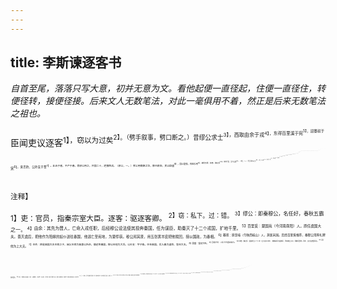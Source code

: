 ```yaml
---
---
---
```

title: 李斯谏逐客书
---



*自首至尾，落落只写大意，初并无意为文。看他起便一直径起，住便一直径住，转便径转，接便径接。后来文人无数笔法，对此一毫俱用不着，然正是后来无数笔法之祖也。*

臣闻吏议逐客<sup>1】，窃以为过矣<sup>2】。（劈手叙事，劈口断之。）昔缪公求士<sup>3】，西取由余于戎<sup>4】，东得百里溪于宛<sup>5】，迎蹇叔于宋<sup>6】，来丕豹、公孙支于晋<sup>7】。此五子者，不产于秦，而缪公用之，并国二十，遂霸西戎。（缪公，一。）孝公用商鞅之法，移风易俗，民以殷盛<sup>8】，国以富强，百姓乐用<sup>9】，诸侯亲服，获楚、魏之师<sup>10】，举地千里，至今治强<sup>11】。（孝公，二。）惠王用张仪之计<sup>12】，拔三川之地<sup>13】3，西并巴、蜀<sup>14】，北收上郡<sup>15】，南取汉中<sup>16】，包九夷<sup>17】，制鄢、郢<sup>18】，东举成皋之险<sup>19】，割膏腴之壤，遂散六国之从<sup>20】，使之西面事秦，功施到今<sup>20】。（惠王，三。）昭王得范雎<sup>2】，废穰侯，逐华阳<sup>2】，强公室，杜私门<sup>20】，蚕食诸侯，使秦成帝业。（昭王，四。劈手下断后，接此四段，略不裁剪，落落只写大意。）此四君者，皆以客之功。由此观之，客何负于秦哉！（莽莽大笔，落落大意，忽然结，忽然转，全不以文为意。）向使四君却客而不内，疏士而不用，是使国无富利之实而秦无强大之名也。（所谓忽然结，忽然转，不以文为意也。）
今陛下致昆山之玉，有随、和之宝<sup>20】，垂明月之珠＠，服太阿之剑2，乘纤离之马<sup>2】，建翠凤之旗<sup>20】，树灵鼍之鼓<sup>3】。此数宝者，秦不生一焉，而陛下说之，何也？（莽莽大笔，忽说别事，看他下去，如连如断，凡提两“必秦而后可”，却又不整，又不数，总是先秦笔墨如此。）必秦国之所生然后可，则是夜光之壁不饰朝廷，犀象之器不为玩好<sup>2】，郑、卫之女不充后宫<sup>3】，而骏马驶提<sup>14】，不实外厩<sup>3】，江南金锡不为用，西蜀丹青不为采。所以饰后宫充下陈娱心意悦耳目者<sup>3】，必出于秦然后可，则
是宛珠之簪<sup>3】，傅玑之珥<sup>3】，阿缟之衣<sup>20】，锦绣之饰不进于前，而随俗雅化<sup>11】，佳冶窕窈赵女不立于侧也。（如此文字，不知其为顺、为倒、为连、为断、为正，为喻、为整、为散，总是先秦笔墨如此。）夫击瓮叩缶<sup>13】，弹筝搏髀<sup>14】，而歌呼呜呜快耳目者，真秦之声也；郑、卫、桑间、韶虞、武象者<sup>15】，异国之乐也。今弃击瓮叩缶而就郑卫，退弹筝而取韶虞，若是者何也？快意当前，适观而已矣<sup>16】。（总是落落自写大意，何暇分色分声。）今取人则不然。（忽然转。）不问可否，不论曲直<sup>17】，非秦者去，为客者逐。然则是所重者在乎色乐珠玉，而所轻者在乎人民也。此非所以跨海内制诸侯之术也。（忽然结。）
臣闻地广者粟多，国大者人众，兵强则士勇。是以太山不让土壤<sup>4】，故能成其大；河海不择细流，故能就其深<sup>20】；王者不却众庶51，故能明其德。是以地无四方，民无异国，四时充美，鬼神降福，此五帝、三王之所以无敌也。（落落大意。）今乃弃黔首以资敌国，却宾客以业诸侯，使天下之士退而不敢西向，裹足不人秦，此所谓“藉寇兵而赍盗粮”者也<sup>3】。（忽然又结，下忽然又转。）
夫物不产于秦，可宝者多；（结喻。）士不产于秦，而愿忠者众。（结客。）今逐客以资敌国，损民以益仇，内自虚而外树怨于诸侯，求国无危，不可得也。（忽然结，便住。）

<sup>注释】

<sup>1】吏：官员，指秦宗室大臣。逐客：驱逐客卿。
<sup>2】窃：私下。过：错。
<sup>3】缪公：即秦穆公，名任好，春秋五霸之一。
<sup>4】由余：其先为晋人，亡命入戎任职，后经穆公设法使其投奔秦国，任为谋臣，助秦灭了十二个戎国，扩地千里。
<sup>5】百里奚：楚国宛（今河南南阳）人。原任虞国大夫。晋灭虞后，把他作为陪嫁的奴仆送往秦国，他逃亡至宛地，为楚俘获。穆公闻其贤，用五张黑羊皮把他赎回，授以国政，为秦相。
<sup>6】蹇叔：原是岐（今陕西岐山）人，旅居宋国。后经百里奚推荐，秦穆公用厚礼聘他为上大夫。
<sup>7】丕杓：原是晋国大夫丕郑之子，因父丕郑为晋惠公所杀，便逃至秦国，穆公任他为大将。公孙支：字子桑。先在晋国，后入秦为谋臣，官任大夫。
<sup>8】殷盛：富足兴旺。
<sup>9】百姓乐用：人民
乐为国家效力。
<sup>10】获楚、魏之师：指秦孝公二十二年（公元前340年），商鞅率军打败魏军，俘获魏公子卬，得魏河西地。同年，又打败楚国军队。
<sup>11】治强：安定强大。
<sup>12】惠王：指秦惠文王赢驷。张仪：战国魏人，纵横家。后入秦，任为相。提出“连衡”主张，游说六国事秦，在秦统一中国过程中起过一定作用。
<sup>13】三川：韩地，在今河南洛阳市西南一带。因境内有伊水、洛水和黄河三条河，故称三川。
<sup>14】巴、蜀：国名。巴在今四川省东北部，蜀在四川省西部。秦吞并后设置为巴郡和蜀郡。
<sup>15】上郡：魏国郡名，在今陕西西北部。秦惠文王十年（公元前328年），魏以上郡十五县献秦求和。
<sup>16】汉中：楚地，在今陕西西南和湖北西北部。秦惠文王二十六年（公元前312年），秦攻汉中，得地六百里，设为汉中郡。
<sup>17】包：囊括。九夷：当时楚国境内的少数民族地区。
<sup>18】制：控制。瑯（yān烟）：楚地，在今湖北宜城县。郢：楚都，在今湖北江陵西北。
<sup>19】成皋：又名虎牢，在今河南荣阳西北部，古代险要的军事重地。
<sup>20】散：瓦解。六国之从：即赵、韩、魏、齐、楚、燕六国联合抗秦的合纵策略。
<sup>21】施（yì乙）：延续。
<sup>22】昭王：即秦昭襄王蠃则。范雎：战国魏人，入秦后，秦昭襄王用为相。他提出的远交近攻策略，使秦在统一战争中连续取得胜利。
<sup>23】镶侯：即魏冉。华阳：即华阳君芈戎。
<sup>24】杜私门：意为堵塞贵族豪门的特权。
<sup>25】致：得到。昆山之玉；即昆仑山产的美玉。
<sup>26】随、和之宝：即随侯珠及和氏璧。
<sup>27】明月之珠：指夜光珠，在夜间光如明月。
<sup>28】服：佩带。太阿：宝剑名，相传为春秋时吴国名匠干将和欧冶子合铸。
<sup>29】纤离：良马名。
<sup>30】建：树立。翠凤之旗；即用翠凤鸟的羽毛装饰的旗帜。
<sup>31】灵鼍：俗名猪婆龙，其皮制鼓，声音宏亮。
<sup>32】犀象之器：指用犀牛角和象牙制作的器物。玩好：供玩赏的东西。
<sup>33】后官：古代帝王后妃居住的宫室。充后官：充当嫔妃。
<sup>34】驶骎（juétí厥题）：骏马名。
<sup>35】厩（jù旧）：马棚。
<sup>36】丹青：丹砂和青護两种可作颜料的矿物。采：彩色，颜料。
<sup>37】所以：用来。下陈：说法不一。一说为古代统治阶级堂下陈放礼品、站立婢妾的地方。借指帝王的姬妾。一说下陈为“后列”，即站在后列的人，指侍妾。
<sup>38】宛珠：楚国宛地出产的珠子。宛珠之簪：即嵌有宛珠的簪子。
<sup>39】傅玑之珥：缀有玑珠的耳饰。博，附。
<sup>40】阿缟之衣：指用齐国东阿产的绢帛制成的衣裳。阿：在今山东东阿。
<sup>41】随俗雅化：随着时俗风尚，打扮得时髦漂亮。
<sup>42】佳冶：美好艳丽。窈窕：文静漂亮。
<sup>43】瓮、缶：均是陶器，秦用作打击乐器，故秦声质朴粗犷。
<sup>44】博髀（bì必）；拍着大腿打拍子。
<sup>45】郑、卫：指郑国、卫国的乐曲。桑间：卫国地名（在今河南濮阳地区），在濮水之滨，相传为卫国青年男女聚会欢唱的地方。这里指这个地区的音乐。《韶虞》：相传为舜时的乐曲。《武象》：相传为周武王时的舞曲。
<sup>46】适观：欣赏起来舒适。
<sup>47】曲直：邪正。
<sup>48】跨海内：统一中国的意思。古人认为中国四周都是海，海内是国土。
<sup>49】大山：即泰山。让：舍弃。
<sup>50】就：完成。
<sup>51】却：拒绝。
<sup>52】明：显示。德：德行，指政治威望。
<sup>53】充美：富裕美好。
<sup>54】黔首：平民百姓。
<sup>55】业诸侯：成就其他诸侯的功业。
<sup>56】藉：借。兵：兵器。赍（jī基）：给与。